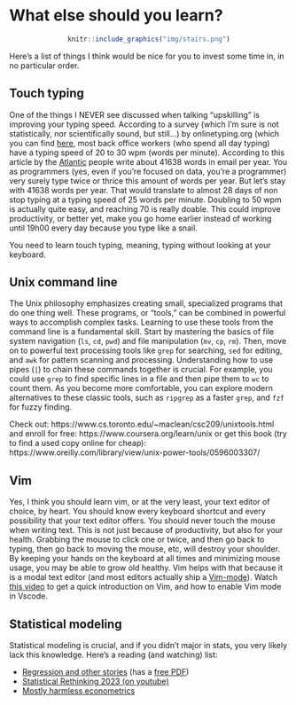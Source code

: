 # What else should you learn?

<div style="text-align:center;">
```r
knitr::include_graphics("img/stairs.png")
```
</div>

Here's a list of things I think would be nice for you to invest some time in, in no particular order.

## Touch typing

One of the things I NEVER see discussed when talking "upskilling" is improving your typing speed.
According to a survey (which I’m sure is not statistically, nor scientifically sound, but still...)
by onlinetyping.org (which you can find
[here](https://onlinetyping.org/blog/average-typing-speed.php#office-workers), most back office
workers (who spend all day typing) have a typing speed of 20 to 30 wpm (words per minute).
According to this article by the
[Atlantic](https://www.theatlantic.com/technology/archive/2013/01/you-probably-write-a-novels-worth-of-email-every-year/266942/)
people write about 41638 words in email per year. You as programmers (yes, even if you're focused
on data, you're a programmer) very surely type twice or thrice this amount of words per year. But
let's stay with 41638 words per year. That would translate to almost 28 days of non stop typing at
a typing speed of 25 words per minute. Doubling to 50 wpm is actually quite easy, and reaching 70
is really doable. This could improve productivity, or better yet, make you go home earlier instead
of working until 19h00 every day because you type like a snail. 

You need to learn touch typing, meaning, typing without looking at your keyboard.

## Unix command line

The Unix philosophy emphasizes creating small, specialized programs that do one 
thing well. These programs, or "tools," can be combined in powerful ways to 
accomplish complex tasks. Learning to use these tools from the command line is a 
fundamental skill. Start by mastering the basics of file system navigation (`ls`, 
`cd`, `pwd`) and file manipulation (`mv`, `cp`, `rm`). Then, move on to powerful 
text processing tools like `grep` for searching, `sed` for editing, and `awk` for 
pattern scanning and processing. Understanding how to use pipes (`|`) to chain these
commands together is crucial. For example, you could use `grep` to find specific 
lines in a file and then pipe them to `wc` to count them. As you become more 
comfortable, you can explore modern alternatives to these classic tools, such as 
`ripgrep` as a faster `grep`, and `fzf` for fuzzy finding.

Check out: https://www.cs.toronto.edu/~maclean/csc209/unixtools.html
and enroll for free: https://www.coursera.org/learn/unix
or get this book (try to find a used copy online for cheap): https://www.oreilly.com/library/view/unix-power-tools/0596003307/

## Vim

Yes, I think you should learn vim, or at the very least, your text editor of choice, by
heart. You should know every keyboard shortcut and every possibility that your text editor offers.
You should never touch the mouse when writing text. This is not just because of productivity, but
also for your health. Grabbing the mouse to click one or twice, and then go back to typing, then go
back to moving the mouse, etc, will destroy your shoulder. By keeping your hands on the keyboard at
all times and minimizing mouse usage, you may be able to grow old healthy. Vim helps with that
because it is a modal text editor (and most editors actually ship a
[Vim-mode](https://marketplace.visualstudio.com/items?itemName=vscodevim.vim)). 
Watch [this video](https://www.youtube.com/watch?v=-txKSRn0qeA) to get a quick introduction on 
Vim, and how to enable Vim mode in Vscode.

## Statistical modeling

Statistical modeling is crucial, and if you didn't major in stats, you very likely lack 
this knowledge. Here's a reading (and watching) list:

- [Regression and other stories](https://avehtari.github.io/ROS-Examples/) (has a [free PDF](https://users.aalto.fi/~ave/ROS.pdf))
- [Statistical Rethinking 2023 (on youtube)](https://www.youtube.com/playlist?list=PLDcUM9US4XdPz-KxHM4XHt7uUVGWWVSus)
- [Mostly harmless econometrics](https://press.princeton.edu/books/paperback/9780691120355/mostly-harmless-econometrics)
